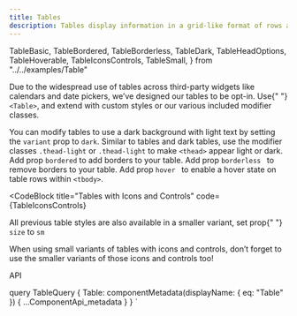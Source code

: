 ```yaml
---
title: Tables
description: Tables display information in a grid-like format of rows and columns. They organize information in a way that’s easy to scan, so that users can look for patterns and insights.
---
```


  TableBasic,
  TableBordered,
  TableBorderless,
  TableDark,
  TableHeadOptions,
  TableHoverable,
  TableIconsControls,
  TableSmall,
} from "../../examples/Table"

<Overview guidelink="https://modus.trimble.com/components/tables/">
  Due to the widespread use of tables across third-party widgets like calendars
  and date pickers, we’ve designed our tables to be opt-in. Use{" "}
  <code>&lt;Table&gt;</code>, and extend with custom styles or our various
  included modifier classes.
</Overview>

<CodeBlock title="Basic Table" code={TableBasic}></CodeBlock>

<CodeBlock title="Dark Table" code={TableDark}>
  You can modify tables to use a dark background with light text by setting the
  <code>variant</code> prop to <code>dark</code>.
</CodeBlock>

<CodeBlock title="Table Head Options" code={TableHeadOptions}>
  Similar to tables and dark tables, use the modifier classes
  <code>.thead-light</code> or <code>.thead-light</code> to make
  <code>&lt;thead&gt;</code> appear light or dark.
</CodeBlock>

<CodeBlock title="Bordered Table" code={TableBordered}>
  Add prop <code>bordered</code> to add borders to your table.
</CodeBlock>

<CodeBlock title="Borderless Table" code={TableBorderless}>
  Add prop <code>borderless </code> to remove borders to your table.
</CodeBlock>

<CodeBlock title="Hoverable Rows" code={TableHoverable}>
  Add prop <code>hover </code> to enable a hover state on table rows within
  <code>&lt;tbody&gt;</code>.
</CodeBlock>

<CodeBlock
  title="Tables with Icons and Controls"
  code={TableIconsControls}
></CodeBlock>

<CodeBlock title="Small Variants" code={TableSmall}>
  <p>
    All previous table styles are also available in a smaller variant, set prop{" "}
    <code>size</code> to <code>sm</code>
  </p>
  <p>
    When using small variants of tables with icons and controls, don’t forget to
    use the smaller variants of those icons and controls too!
  </p>
</CodeBlock>

<LinkedHeading h="2" className="h1" id="table-api">
  API
</LinkedHeading>
<ComponentApi metadata={props.data.Table} />

  query TableQuery {
    Table: componentMetadata(displayName: { eq: "Table" }) {
      ...ComponentApi_metadata
    }
  }
`
